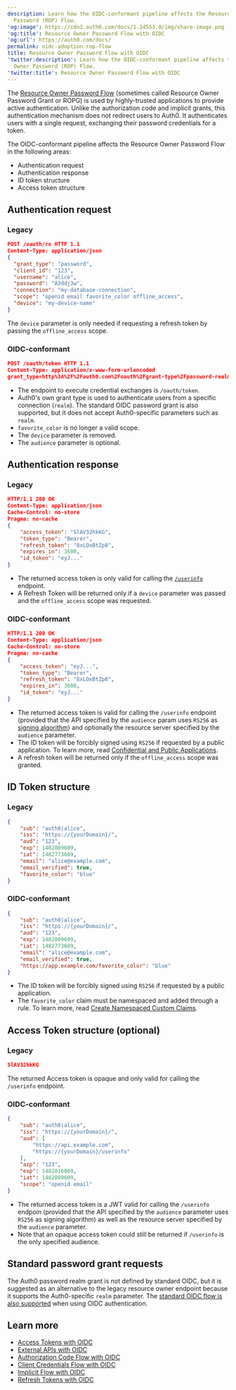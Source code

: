 ```yaml
---
description: Learn how the OIDC-conformant pipeline affects the Resource Owner
  Password (ROP) Flow.
'og:image': https://cdn2.auth0.com/docs/1.14553.0/img/share-image.png
'og:title': Resource Owner Password Flow with OIDC
'og:url': https://auth0.com/docs/
permalink: oidc-adoption-rop-flow
title: Resource Owner Password Flow with OIDC
'twitter:description': Learn how the OIDC-conformant pipeline affects the Resource
  Owner Password (ROP) Flow.
'twitter:title': Resource Owner Password Flow with OIDC
---
```

The [Resource Owner Password Flow](/get-started/authentication-and-authorization-flow/resource-owner-password-flow) (sometimes called <Tooltip tip="Resource Owner: Entity (such as a user or application) capable of granting access to a protected resource." cta="View Glossary" href="/glossary?term=Resource+Owner">Resource Owner</Tooltip> Password Grant or ROPG) is used by highly-trusted applications to provide active authentication. Unlike the authorization code and implicit grants, this authentication mechanism does not redirect users to Auth0. It authenticates users with a single request, exchanging their password credentials for a token.

The OIDC-conformant pipeline affects the Resource Owner Password Flow in the following areas:

* Authentication request
* Authentication response
* <Tooltip tip="ID Token: Credential meant for the client itself, rather than for accessing a resource." cta="View Glossary" href="/glossary?term=ID+token">ID token</Tooltip> structure
* <Tooltip tip="Access Token: Authorization credential, in the form of an opaque string or JWT, used to access an API." cta="View Glossary" href="/glossary?term=Access+token">Access token</Tooltip> structure

## Authentication request

### Legacy

```json lines
POST /oauth/ro HTTP 1.1
Content-Type: application/json
{
  "grant_type": "password",
  "client_id": "123",
  "username": "alice",
  "password": "A3ddj3w",
  "connection": "my-database-connection",
  "scope": "openid email favorite_color offline_access",
  "device": "my-device-name"
}
```






The `device` parameter is only needed if requesting a <Tooltip tip="Refresh Token: Token used to obtain a renewed Access Token without forcing users to log in again." cta="View Glossary" href="/glossary?term=refresh+token">refresh token</Tooltip> by passing the `offline_access` scope.

### OIDC-conformant

```json lines
POST /oauth/token HTTP 1.1
Content-Type: application/x-www-form-urlencoded
grant_type=http%3A%2F%2Fauth0.com%2Foauth%2Fgrant-type%2Fpassword-realm&client_id=123&username=alice&password=A3ddj3w&realm=my-database-connection&scope=openid+email+offline_access&audience=https%3A%2F%2Fapi.example.com
```






* The endpoint to execute credential exchanges is `/oauth/token`.
* Auth0's own grant type is used to authenticate users from a specific connection (`realm`). The standard OIDC password grant is also supported, but it does not accept Auth0-specific parameters such as `realm`.
* `favorite_color` is no longer a valid scope.
* The `device` parameter is removed.
* The `audience` parameter is optional.

## Authentication response

### Legacy

```json lines
HTTP/1.1 200 OK
Content-Type: application/json
Cache-Control: no-store
Pragma: no-cache
{
    "access_token": "SlAV32hkKG",
    "token_type": "Bearer",
    "refresh_token": "8xLOxBtZp8",
    "expires_in": 3600,
    "id_token": "eyJ..."
}
```






* The returned access token is only valid for calling the [`/userinfo`](https://auth0.com/docs/api/authentication#get-user-info) endpoint.
* A Refresh Token will be returned only if a `device` parameter was passed and the `offline_access` scope was requested.

### OIDC-conformant

```json lines
HTTP/1.1 200 OK
Content-Type: application/json
Cache-Control: no-store
Pragma: no-cache
{
    "access_token": "eyJ...",
    "token_type": "Bearer",
    "refresh_token": "8xLOxBtZp8",
    "expires_in": 3600,
    "id_token": "eyJ..."
}
```






* The returned access token is valid for calling the `/userinfo` endpoint (provided that the API specified by the `audience` param uses `RS256` as [signing algorithm](/get-started/applications/signing-algorithms)) and optionally the <Tooltip tip="Resource Server: Server hosting protected resources. Resource servers accept and respond to protected resource requests." cta="View Glossary" href="/glossary?term=resource+server">resource server</Tooltip> specified by the `audience` parameter.
* The ID token will be forcibly signed using `RS256` if requested by a public application. To learn more, read [Confidential and Public Applications](/get-started/applications/confidential-and-public-applications).
* A refresh token will be returned only if the `offline_access` scope was granted.

## ID Token structure

### Legacy

```json JSON lines
{
    "sub": "auth0|alice",
    "iss": "https://{yourDomain}/",
    "aud": "123",
    "exp": 1482809609,
    "iat": 1482773609,
    "email": "alice@example.com",
    "email_verified": true,
    "favorite_color": "blue"
}
```






### OIDC-conformant

```json JSON lines
{
    "sub": "auth0|alice",
    "iss": "https://{yourDomain}/",
    "aud": "123",
    "exp": 1482809609,
    "iat": 1482773609,
    "email": "alice@example.com",
    "email_verified": true,
    "https://app.example.com/favorite_color": "blue"
}
```






* The ID token will be forcibly signed using `RS256` if requested by a public application.
* The `favorite_color` claim must be namespaced and added through a rule. To learn more, read [Create Namespaced Custom Claims](/secure/tokens/json-web-tokens/create-custom-claims).

## Access Token structure (optional)

### Legacy

```json JSON lines
SlAV32hkKG
```






The returned Access token is opaque and only valid for calling the `/userinfo` endpoint.

### OIDC-conformant

```json JSON lines
{
    "sub": "auth0|alice",
    "iss": "https://{yourDomain}/",
    "aud": [
        "https://api.example.com",
        "https://{yourDomain}/userinfo"
    ],
    "azp": "123",
    "exp": 1482816809,
    "iat": 1482809609,
    "scope": "openid email"
}
```






* The returned access token is a <Tooltip tip="JSON Web Token (JWT): Standard ID Token format (and often Access Token format) used to represent claims securely between two parties." cta="View Glossary" href="/glossary?term=JWT">JWT</Tooltip> valid for calling the `/userinfo` endpoin (provided that the API specified by the `audience` parameter uses `RS256` as <Tooltip tip="Signing Algorithm: Algorithm used to digitally sign tokens to ensure the token has not been tampered with." cta="View Glossary" href="/glossary?term=signing+algorithm">signing algorithm</Tooltip>) as well as the resource server specified by the `audience` parameter.
* Note that an opaque access token could still be returned if `/userinfo` is the only specified <Tooltip tip="Audience: Unique identifier of the audience for an issued token. Named aud in a token, its value contains the ID of either an application (Client ID) for an ID Token or an API (API Identifier) for an Access Token." cta="View Glossary" href="/glossary?term=audience">audience</Tooltip>.

## Standard password grant requests

The Auth0 password realm grant is not defined by standard OIDC, but it is suggested as an alternative to the legacy resource owner endpoint because it supports the Auth0-specific `realm` parameter. The [standard OIDC flow is also supported](/get-started/authentication-and-authorization-flow/resource-owner-password-flow) when using OIDC authentication.

## Learn more

* [Access Tokens with OIDC](/authenticate/login/oidc-conformant-authentication/oidc-adoption-access-tokens)
* [External APIs with OIDC](/authenticate/login/oidc-conformant-authentication/oidc-adoption-apis)
* [Authorization Code Flow with OIDC](/authenticate/login/oidc-conformant-authentication/oidc-adoption-auth-code-flow)
* [Client Credentials Flow with OIDC](/authenticate/login/oidc-conformant-authentication/oidc-adoption-client-credentials-flow)
* [Implicit Flow with OIDC](/authenticate/login/oidc-conformant-authentication/oidc-adoption-implicit-flow)
* [Refresh Tokens with OIDC](/authenticate/login/oidc-conformant-authentication/oidc-adoption-refresh-tokens)